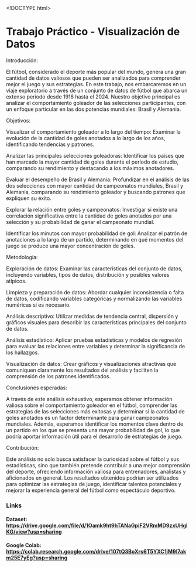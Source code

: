 <!DOCTYPE html>
<html lang="en">
  <head>
    <meta charset="UTF-8" />
    <meta name="viewport" content="width=device-width" />
    <link rel="stylesheet" href="styles.css" />
  </head>
  <body>
    <main>
      <h1>Trabajo Práctico - Visualización de Datos</h1>
    </main>
      <p> Introducción:

El fútbol, considerado el deporte más popular del mundo, genera una gran cantidad de datos valiosos que pueden ser analizados para comprender mejor el juego y sus estrategias. En este trabajo, nos embarcaremos en un viaje exploratorio a través de un conjunto de datos de fútbol que abarca un extenso período desde 1916 hasta el 2024. Nuestro objetivo principal es analizar el comportamiento goleador de las selecciones participantes, con un enfoque particular en las dos potencias mundiales: Brasil y Alemania.

Objetivos:

Visualizar el comportamiento goleador a lo largo del tiempo: Examinar la evolución de la cantidad de goles anotados a lo largo de los años, identificando tendencias y patrones.

Analizar las principales selecciones goleadoras: Identificar los países que han marcado la mayor cantidad de goles durante el período de estudio, comparando su rendimiento y destacando a los máximos anotadores.

Evaluar el desempeño de Brasil y Alemania: Profundizar en el análisis de las dos selecciones con mayor cantidad de campeonatos mundiales, Brasil y Alemania, comparando su rendimiento goleador y buscando patrones que expliquen su éxito.

Explorar la relación entre goles y campeonatos: Investigar si existe una correlación significativa entre la cantidad de goles anotados por una selección y su probabilidad de ganar el campeonato mundial.

Identificar los minutos con mayor probabilidad de gol: Analizar el patrón de anotaciones a lo largo de un partido, determinando en qué momentos del juego se produce una mayor concentración de goles.

Metodología:

Exploración de datos: Examinar las características del conjunto de datos, incluyendo variables, tipos de datos, distribución y posibles valores atípicos.

Limpieza y preparación de datos: Abordar cualquier inconsistencia o falta de datos, codificando variables categóricas y normalizando las variables numéricas si es necesario.

Análisis descriptivo: Utilizar medidas de tendencia central, dispersión y gráficos visuales para describir las características principales del conjunto de datos.

Análisis estadístico: Aplicar pruebas estadísticas y modelos de regresión para evaluar las relaciones entre variables y determinar la significancia de los hallazgos.

Visualización de datos: Crear gráficos y visualizaciones atractivas que comuniquen claramente los resultados del análisis y faciliten la comprensión de los patrones identificados.

Conclusiones esperadas:

A través de este análisis exhaustivo, esperamos obtener información valiosa sobre el comportamiento goleador en el fútbol, comprender las estrategias de las selecciones más exitosas y determinar si la cantidad de goles anotados es un factor determinante para ganar campeonatos mundiales. Además, esperamos identificar los momentos clave dentro de un partido en los que se presenta una mayor probabilidad de gol, lo que podría aportar información útil para el desarrollo de estrategias de juego.

Contribución:

Este análisis no solo busca satisfacer la curiosidad sobre el fútbol y sus estadísticas, sino que también pretende contribuir a una mejor comprensión del deporte, ofreciendo información valiosa para entrenadores, analistas y aficionados en general. Los resultados obtenidos podrían ser utilizados para optimizar las estrategias de juego, identificar talentos potenciales y mejorar la experiencia general del fútbol como espectáculo deportivo.</p>
  </body>

  <body>
    <h3> Links </h3>
    <h4>
      Dataset: <a href="https://drive.google.com/file/d/1Oamk9ht9hTANaGpiF2VRmMD9zxUHgIKG/view?usp=sharing"> https://drive.google.com/file/d/1Oamk9ht9hTANaGpiF2VRmMD9zxUHgIKG/view?usp=sharing</a>
    </h4>
    <h4>
    Google Colab: <a href="https://colab.research.google.com/drive/107tQ3BoXrs6T5YXC1jM9I7akm25E7yEg?usp=sharing"> https://colab.research.google.com/drive/107tQ3BoXrs6T5YXC1jM9I7akm25E7yEg?usp=sharing</a>
    </h4>
      
  </body>
</html>
